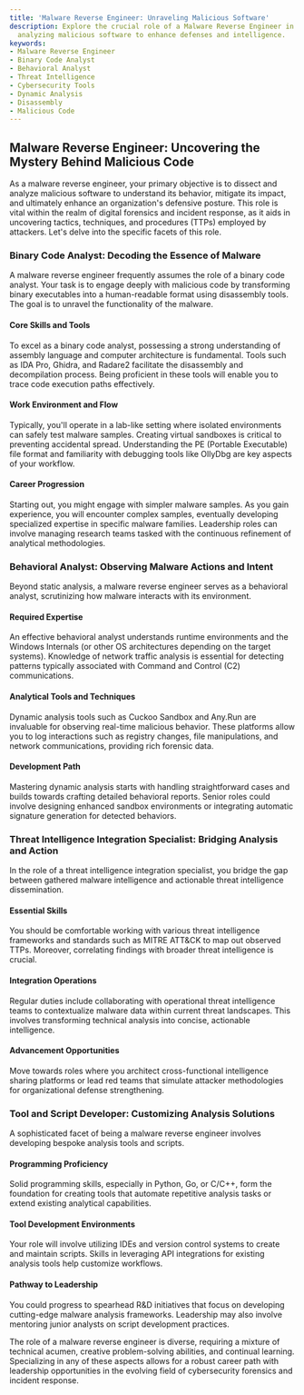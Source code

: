 ```yaml
---
title: 'Malware Reverse Engineer: Unraveling Malicious Software'
description: Explore the crucial role of a Malware Reverse Engineer in cybersecurity,
  analyzing malicious software to enhance defenses and intelligence.
keywords:
- Malware Reverse Engineer
- Binary Code Analyst
- Behavioral Analyst
- Threat Intelligence
- Cybersecurity Tools
- Dynamic Analysis
- Disassembly
- Malicious Code
---
```


## Malware Reverse Engineer: Uncovering the Mystery Behind Malicious Code

As a malware reverse engineer, your primary objective is to dissect and analyze malicious software to understand its behavior, mitigate its impact, and ultimately enhance an organization's defensive posture. This role is vital within the realm of digital forensics and incident response, as it aids in uncovering tactics, techniques, and procedures (TTPs) employed by attackers. Let's delve into the specific facets of this role.

### Binary Code Analyst: Decoding the Essence of Malware

A malware reverse engineer frequently assumes the role of a binary code analyst. Your task is to engage deeply with malicious code by transforming binary executables into a human-readable format using disassembly tools. The goal is to unravel the functionality of the malware.

#### Core Skills and Tools
To excel as a binary code analyst, possessing a strong understanding of assembly language and computer architecture is fundamental. Tools such as IDA Pro, Ghidra, and Radare2 facilitate the disassembly and decompilation process. Being proficient in these tools will enable you to trace code execution paths effectively.

#### Work Environment and Flow
Typically, you'll operate in a lab-like setting where isolated environments can safely test malware samples. Creating virtual sandboxes is critical to preventing accidental spread. Understanding the PE (Portable Executable) file format and familiarity with debugging tools like OllyDbg are key aspects of your workflow.

#### Career Progression
Starting out, you might engage with simpler malware samples. As you gain experience, you will encounter complex samples, eventually developing specialized expertise in specific malware families. Leadership roles can involve managing research teams tasked with the continuous refinement of analytical methodologies.

### Behavioral Analyst: Observing Malware Actions and Intent

Beyond static analysis, a malware reverse engineer serves as a behavioral analyst, scrutinizing how malware interacts with its environment.

#### Required Expertise
An effective behavioral analyst understands runtime environments and the Windows Internals (or other OS architectures depending on the target systems). Knowledge of network traffic analysis is essential for detecting patterns typically associated with Command and Control (C2) communications.

#### Analytical Tools and Techniques
Dynamic analysis tools such as Cuckoo Sandbox and Any.Run are invaluable for observing real-time malicious behavior. These platforms allow you to log interactions such as registry changes, file manipulations, and network communications, providing rich forensic data.

#### Development Path
Mastering dynamic analysis starts with handling straightforward cases and builds towards crafting detailed behavioral reports. Senior roles could involve designing enhanced sandbox environments or integrating automatic signature generation for detected behaviors.

### Threat Intelligence Integration Specialist: Bridging Analysis and Action

In the role of a threat intelligence integration specialist, you bridge the gap between gathered malware intelligence and actionable threat intelligence dissemination.

#### Essential Skills
You should be comfortable working with various threat intelligence frameworks and standards such as MITRE ATT&CK to map out observed TTPs. Moreover, correlating findings with broader threat intelligence is crucial.

#### Integration Operations
Regular duties include collaborating with operational threat intelligence teams to contextualize malware data within current threat landscapes. This involves transforming technical analysis into concise, actionable intelligence.

#### Advancement Opportunities
Move towards roles where you architect cross-functional intelligence sharing platforms or lead red teams that simulate attacker methodologies for organizational defense strengthening.

### Tool and Script Developer: Customizing Analysis Solutions

A sophisticated facet of being a malware reverse engineer involves developing bespoke analysis tools and scripts.

#### Programming Proficiency
Solid programming skills, especially in Python, Go, or C/C++, form the foundation for creating tools that automate repetitive analysis tasks or extend existing analytical capabilities.

#### Tool Development Environments
Your role will involve utilizing IDEs and version control systems to create and maintain scripts. Skills in leveraging API integrations for existing analysis tools help customize workflows.

#### Pathway to Leadership
You could progress to spearhead R&D initiatives that focus on developing cutting-edge malware analysis frameworks. Leadership may also involve mentoring junior analysts on script development practices.

The role of a malware reverse engineer is diverse, requiring a mixture of technical acumen, creative problem-solving abilities, and continual learning. Specializing in any of these aspects allows for a robust career path with leadership opportunities in the evolving field of cybersecurity forensics and incident response.